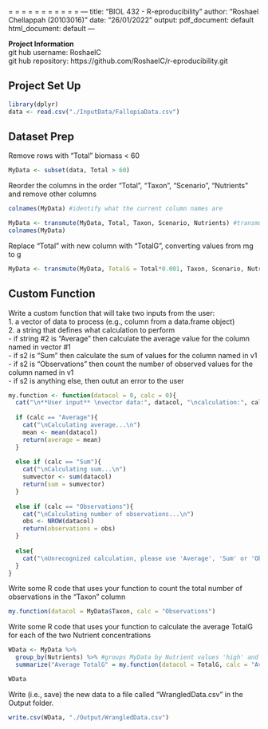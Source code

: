 = = = = = = = = = = = ---
title: "BIOL 432 - R-eproducibility"
author: "Roshael Chellappah (20103016)"
date: "26/01/2022"
output:
  pdf_document: default
  html_document: default
---

**Project Information**  
git hub username: RoshaelC  
git hub repository: https://github.com/RoshaelC/r-eproducibility.git  

## Project Set Up
```r
library(dplyr)
data <- read.csv("./InputData/FallopiaData.csv")
```

## Dataset Prep
Remove rows with "Total" biomass < 60
```r
MyData <- subset(data, Total > 60)
```

Reorder the columns in the order "Total", "Taxon", "Scenario", "Nutrients" and remove other columns
```r
colnames(MyData) #identify what the current column names are

MyData <- transmute(MyData, Total, Taxon, Scenario, Nutrients) #transmute = mutate() + select()
colnames(MyData)
```

Replace "Total" with new column with "TotalG", converting values from mg to g
```r
MyData <- transmute(MyData, TotalG = Total*0.001, Taxon, Scenario, Nutrients) # 1 mg is 0.001 g
```

## Custom Function  
Write a custom function that will take two inputs from the user:  
1. a vector of data to process (e.g., column from a data.frame object)  
2. a string that defines what calculation to perform  
  - if string #2 is "Average" then calculate the average value for the column named in vector #1  
  - if s2 is "Sum" then calculate the sum of values for the column named in v1  
  - if s2 is "Observations" then count the number of observed values for the column named in v1  
  - if s2 is anything else, then outut an error to the user  
```r

my.function <- function(datacol = 0, calc = 0){
  cat("\n**User input** \nvector data:", datacol, "\ncalculation:", calc, "\n")
  
  if (calc == "Average"){
    cat("\nCalculating average...\n")
    mean <- mean(datacol)
    return(average = mean)
  }
  
  else if (calc == "Sum"){
    cat("\nCalculating sum...\n")
    sumvector <- sum(datacol)
    return(sum = sumvector)
  }
  
  else if (calc == "Observations"){
    cat("\nCalculating number of observations...\n")
    obs <- NROW(datacol)
    return(observations = obs)
  }
  
  else{
    cat("\nUnrecognized calculation, please use 'Average', 'Sum' or 'Observations'...\n")
  }
}
```

  
Write some R code that uses your function to count the total number of observations in the "Taxon" column
```r
my.function(datacol = MyData$Taxon, calc = "Observations")
```


Write some R code that uses your function to calculate the average TotalG for each of the two Nutrient concentrations
```r

WData <- MyData %>% 
  group_by(Nutrients) %>% #groups MyData by Nutrient values 'high' and 'low'
  summarize("Average TotalG" = my.function(datacol = TotalG, calc = "Average")) #summarizes the results of my.function() calculating TotalG averages for 'high' vs. 'low' Nutrient observations

WData
```

Write (i.e., save) the new data to a file called "WrangledData.csv" in the Output folder.
```r
write.csv(WData, "./Output/WrangledData.csv")
```

  
  
  
  
  